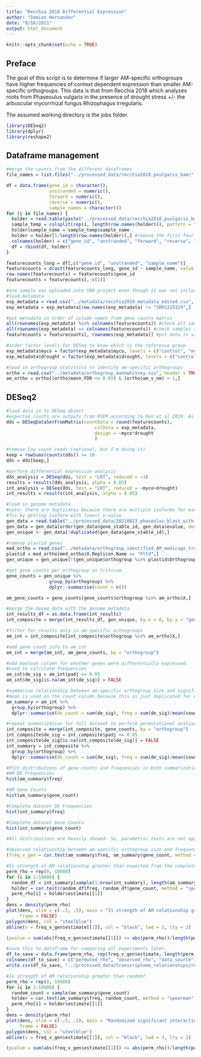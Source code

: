 ---
title: "Recchia 2018 Differential Expression"
author: "Damian Hernandez"
date: "8/16/2021"
output: html_document
---

```{r setup, include=FALSE}
knitr::opts_chunk$set(echo = TRUE)
```

## Preface
The goal of this script is to determine if larger AM-specific orthogroups have higher frequencies of context dependent expression than smaller AM-specific orthogroups. This data is that from Recchia 2018 which analyzes roots from Phaseoulus vulgaris in the presence of drought stress +/- the arbuscular mycorrhizal fungus Rhizophagus irregularis.

The assumed working directory is the jobs folder.

```{r}
library(DESeq2)
library(dplyr)
library(reshape2)
```

## Dataframe management

```{r}
#merge the counts from the different dataframes
file_names = list.files("../processed_data/recchia2018_pvulgaris_bam/", pattern = "*.tab")

df = data.frame(gene_id = character(),
                unstranded = numeric(),
                forward = numeric(),
                reverse = numeric(),
                sample_names = character())
for (i in file_names) {
  holder = read.table(paste("../processed_data/recchia2018_pvulgaris_bam/", i, sep = ""), header = FALSE, sep = "\t")
  sample_temp = colsplit(rep(i, length(row.names(holder))), pattern = "_", names = c("study", "bam", "sample_name", "file_type"))
  holder$sample_name = sample_temp$sample_name
  holder = holder[5:length(row.names(holder)),] #remove the first four rows containing mapping info
  colnames(holder) = c("gene_id", "unstranded", "forward", "reverse", "sample_name")
  df = rbind(df, holder)
}

featurecounts_long = df[,c("gene_id", "unstranded", "sample_name")]
featurecounts = dcast(featurecounts_long, gene_id ~ sample_name, value.var = "unstranded")
row.names(featurecounts) = featurecounts$gene_id
featurecounts = featurecounts[,-c(1)]

#one sample was uploaded into SRA project even though it was not included in their analyses. It is the one with the disproportionately lowest number of bases (351 Mreads vs minimum of 1431M reads). Sample: SRR3215329
#load metadata
exp_metadata = read.csv("../metadata/recchia2018_metadata_edited.csv", header = TRUE, row.names = 1)
exp_metadata = exp_metadata[row.names(exp_metadata) != "SRR3215329",]

#put metadata in order of column names from gene counts matrix
all(rownames(exp_metadata) %in% colnames(featurecounts)) #check all samples are in counts
all(rownames(exp_metadata) == colnames(featurecounts)) #check samples are in order
featurecounts = featurecounts[, rownames(exp_metadata)] #put data in same order if the first is true but the second is false

#order factor levels for DESeq to know which is the reference group
exp_metadata$myco = factor(exp_metadata$myco, levels = c("control", "myco"))
exp_metadata$drought = factor(exp_metadata$drought, levels = c("control", "drought"))

#load in orthogroup statistics to identify am-specific orthogroups
ortho = read.csv("../metadata/orthogroup_mannwhitney.csv", header = TRUE)
am_ortho = ortho[(ortho$mann_FDR <= 0.05) & (ortho$am_v_nm) > 1,]
```

## DESeq2

```{r warning = FALSE}
#load data in to DESeq object
#expected counts are outputs from RSEM according to Ren et al 2019. As a result, we can round them.
dds = DESeqDataSetFromMatrix(countData = round(featurecounts),
                                 colData = exp_metadata,
                                 design = ~myco*drought
                                 )

#remove low count reads (optional, but I'm doing it)
keep = rowSums(counts(dds)) >= 10
dds = dds[keep,]

#perform differential expression analysis
dds_analysis = DESeq(dds, test = "LRT", reduced = ~1)
results = results(dds_analysis, alpha = 0.05)
int_analysis = DESeq(dds, test = "LRT", reduced = ~myco+drought)
int_results = results(int_analysis, alpha = 0.05)

#load in genome metadata
#note: there are duplicates because there are multiple isoforms for each gene in the genome metadata.
#fix by getting isoform with lowest e-value
gen_data = read.table("../processed_data/20210823_phaseolus_blast_with_orthogroup.tsv", sep = "\t", header = TRUE)
gen_data = gen_data[order(gen_data$gene_stable_id, gen_data$evalue, decreasing = FALSE),] #sort by embl_gene to group genes together and then by evalue
gen_unique <- gen_data[!duplicated(gen_data$gene_stable_id),]

#remove plastid genes
med_ortho = read.csv("../metadata/orthogroup_identified_AM_medicago_truncatula_genome_metadata.tsv", sep = "\t")
plastid = med_ortho[med_ortho$X.Replicon.Name == "Pltd",]
gen_unique = gen_unique[!(gen_unique$orthogroup %in% plastid$Orthogroup),]

#get gene counts per orthogroup in triticum
gene_counts = gen_unique %>% 
                group_by(orthogroup) %>%
                dplyr::summarise(count = n())

am_gene_counts = gene_counts[gene_counts$orthogroup %in% am_ortho$X,]

#merge the deseq data with the genome metadata
int_results_df = as.data.frame(int_results)
int_composite = merge(int_results_df, gen_unique, by.x = 0, by.y = "gene_stable_id")

#filter for results only in am-specific orthogroups
am_int = int_composite[int_composite$orthogroup %in% am_ortho$X,]

#add gene count info to am_int
am_int = merge(am_int, am_gene_counts, by = "orthogroup")

#add boolean column for whether genes were differentially expressed.
#used to calculate frequencies
am_int$de_sig = am_int$padj <= 0.05
am_int$de_sig[is.na(am_int$de_sig)] = FALSE

#summarise relationship between am-specific orthogroup size and significance
#mean is used on the count column because this is just duplicated for each orthogroup value
am_summary = am_int %>%
  group_by(orthogroup) %>%
  dplyr::summarise(de_count = sum(de_sig), freq = sum(de_sig)/mean(count), gene_count = mean(count))

#repeat summarization for full dataset to perform permutational analyses
int_composite = merge(int_composite, gene_counts, by = "orthogroup")
int_composite$de_sig = int_composite$padj <= 0.05
int_composite$de_sig[is.na(int_composite$de_sig)] = FALSE
int_summary = int_composite %>%
  group_by(orthogroup) %>%
  dplyr::summarise(de_count = sum(de_sig), freq = sum(de_sig)/mean(count), gene_count = mean(count))

#Plot distributions of gene counts and frequencies in both summarizations to determine if parametric tests are appropriate or if permutational tests must be used
#AM DE Frequencies
hist(am_summary$freq)

#AM Gene Counts
hist(am_summary$gene_count)

#Complete dataset DE Frequencies
hist(int_summary$freq)

#Complete dataset Gene Counts
hist(int_summary$gene_count)

#All distributions are heavily skewed. So, parametric tests are not appropriate. Instead, perform permutations from observed distributions to determine if AM relationship is stronger than that observed in complete dataset. Perform permutations to observed if strength of AM relationship is stronger than random.

#observed relationship between am-specific orthogroup size and frequency of significant interactive expression
(freq_v_gen = cor.test(am_summary$freq, am_summary$gene_count, method = "spearman"))

#Is strength of AM relationship greater than expected from the complete dataset?
perm_rho = rep(0, 10000)
for (i in 1:10000) {
  random_df = int_summary[sample(1:nrow(int_summary), length(am_summary$orthogroup)),]
  holder = cor.test(random_df$freq, random_df$gene_count, method = "spearman")
  perm_rho[i] = holder$estimate[[1]]
}
dens = density(perm_rho)
plot(dens, xlim = c(-.5, .5), main = "Is strength of AM relationship greater than expected from the complete dataset?", xlab = "Spearman rho", 
     frame = FALSE)
polygon(dens, col = "steelblue")
abline(v = freq_v_gen$estimate[[1]], col = "black", lwd = 3, lty = 2)

(pvalue = sum(abs(freq_v_gen$estimate[[1]]) <= abs(perm_rho))/length(perm_rho))

#save this to dataframe for comparing all experiments later.
df_to_save = data.frame(perm_rho, rep(freq_v_gen$estimate, length(perm_rho)), rep("ren2019_root", length(perm_rho)))
colnames(df_to_save) = c("permuted_rho", "observed_rho", "data_source")
write.csv(df_to_save, "../processed_data/transcriptome_relationships/recchia2018_root.csv")

#Is strength of AM relationship greater than random?
perm_rho = rep(0, 10000)
for (i in 1:10000) {
  random_count = sample(am_summary$gene_count)
  holder = cor.test(am_summary$freq, random_count, method = "spearman")
  perm_rho[i] = holder$estimate[[1]]
}
dens = density(perm_rho)
plot(dens, xlim = c(-.5, .5), main = "Randomized significant interaction frequencies", xlab = "Spearman rho", 
     frame = FALSE)
polygon(dens, col = "steelblue")
abline(v = freq_v_gen$estimate[[1]], col = "black", lwd = 3, lty = 2)

(pvalue = sum(abs(freq_v_gen$estimate[[1]]) <= abs(perm_rho))/length(perm_rho))
```
